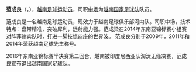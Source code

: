 {{blpunsourced|time=2016-12-22T20:45:32+00:00}}
{{expand|time=2016-12-22T20:45:32+00:00}}
{{Football player infobox 
|  playername = 范成良 
|  fullname = Phạm Thành Lương
|  dateofbirth = {{birth date and age|1988|09|10}}
|  cityofbirth = 河西省
|  countryofbirth = [[越南|越南]]
|  height = {{height|m=1.61}}
|  currentclub  = [[河内足球俱乐部|河内足球俱乐部]]
|  clubnumber  = 11
|  position = [[边前卫，_边锋(足球)|边前卫， 边锋]]
| youthyears1 = 2003
| youthclubs1 = [[河西|河西]]
| youthyears2 = 2003
| youthclubs2 = [[河内ACB|河内ACB]]
| years1 = 2005-2011
| years2 = 2012-
| clubs1 = [[河内ACB|河内ACB]]
| clubs2 = [[河内足球俱乐部|河内足球俱乐部]]
| caps1 = 96
| caps2 = 150
| goals1 = 23
| goals2 = 20
| nationalyears1 = 2005
| nationalyears2 = 2009-2011
| nationalyears3 = 2008–2016
| nationalteam1  = [[越南20岁以下国家足球队|越南U20]]
| nationalteam2  = [[越南23岁以下国家足球队|越南U23]]
| nationalteam3  = [[越南国家足球队|越南]]
| nationalcaps1  = 20
| nationalcaps2  = 26
| nationalcaps3  = 78
| nationalgoals1 = 1
| nationalgoals2 = 6
| nationalgoals3 = 7
| club-update    = 2017-06-09
| nationalteam-update = 2017-06-09
}}

'''范成良'''（{{vie|v=Phạm Thành Lương|hn=范成良}}，{{bd|1988年|9月10日}}），[[越南|越南]][[足球|足球]][[运动员|运动员]]，司职[[中场|中场]]为[[越南国家足球队|越南国家足球队]]队员。

范成良是一名越南足球运动员，现效力于越南足球俱乐部河内队。司职中场，技术特点：盘带精准，突破犀利，远射能力强。范成梁在2014年东南亚锦标赛小组赛对阵菲律宾队时，打进一脚技惊四座的世界波。
范成良分别于2009年，2011年和2014年荣获越南足球先生称号。

2016年东南亚锦标赛半决赛第二回合，越南被印度尼西亚队淘汰无缘决赛，范成良宣布退出越南国家足球队。